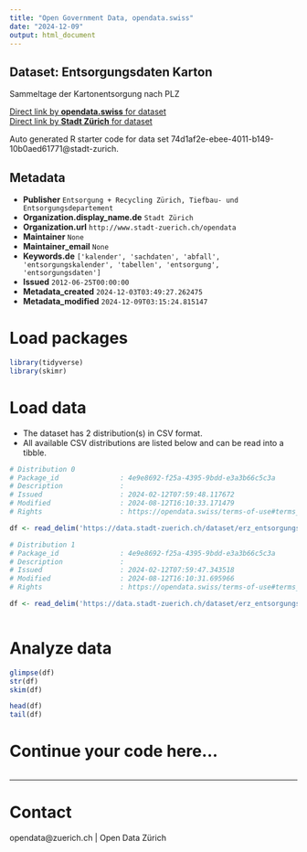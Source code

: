 ```yaml
---
title: "Open Government Data, opendata.swiss"
date: "2024-12-09"
output: html_document
---
```


## Dataset: Entsorgungsdaten Karton

Sammeltage der Kartonentsorgung nach PLZ

[Direct link by **opendata.swiss** for dataset](https://opendata.swiss/de/dataset/entsorgungsdaten-karton)<br>
[Direct link by **Stadt Zürich** for dataset](https://data.stadt-zuerich.ch/dataset/erz_entsorgungskalender_karton)

Auto generated R starter code for data set 74d1af2e-ebee-4011-b149-10b0aed61771@stadt-zurich.

## Metadata

- **Publisher** `Entsorgung + Recycling Zürich, Tiefbau- und Entsorgungsdepartement`
- **Organization.display_name.de** `Stadt Zürich`
- **Organization.url** `http://www.stadt-zuerich.ch/opendata`
- **Maintainer** `None`
- **Maintainer_email** `None`
- **Keywords.de** `['kalender', 'sachdaten', 'abfall', 'entsorgungskalender', 'tabellen', 'entsorgung', 'entsorgungsdaten']`
- **Issued** `2012-06-25T00:00:00`
- **Metadata_created** `2024-12-03T03:49:27.262475`
- **Metadata_modified** `2024-12-09T03:15:24.815147`


# Load packages

```r

library(tidyverse)
library(skimr)

```

# Load data

-   The dataset has 2 distribution(s) in CSV format.
-   All available CSV distributions are listed below and can be read into a tibble.

```r

# Distribution 0
# Package_id               : 4e9e8692-f25a-4395-9bdd-e3a3b66c5c3a
# Description              : 
# Issued                   : 2024-02-12T07:59:48.117672
# Modified                 : 2024-08-12T16:10:33.171479
# Rights                   : https://opendata.swiss/terms-of-use#terms_open

df <- read_delim('https://data.stadt-zuerich.ch/dataset/erz_entsorgungskalender_karton/download/entsorgungskalender_karton_2025.csv')

# Distribution 1
# Package_id               : 4e9e8692-f25a-4395-9bdd-e3a3b66c5c3a
# Description              : 
# Issued                   : 2024-02-12T07:59:47.343518
# Modified                 : 2024-08-12T16:10:31.695966
# Rights                   : https://opendata.swiss/terms-of-use#terms_open

df <- read_delim('https://data.stadt-zuerich.ch/dataset/erz_entsorgungskalender_karton/download/entsorgungskalender_karton_2024.csv')



```

# Analyze data

```r

glimpse(df)
str(df)
skim(df)

head(df)
tail(df)

```

# Continue your code here...

```r

```

------------------------------------------------------------------------

# Contact

opendata@zuerich.ch | Open Data Zürich

